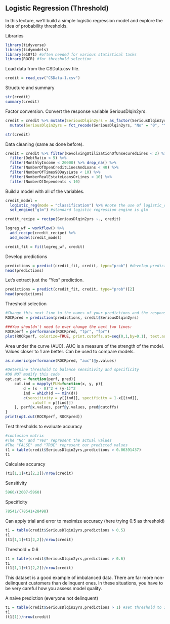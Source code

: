 ## Logistic Regression (Threshold)

In this lecture, we'll build a simple logistic regression model and explore the idea of probability thresholds.  

Libraries  
```r
library(tidyverse)
library(tidymodels)
library(e1071) #often needed for various statistical tasks
library(ROCR) #for threshold selection
```

Load data from the CSData.csv file.  
```r
credit = read_csv("CSData-1.csv")
```

Structure and summary
```R
str(credit)
summary(credit)
```

Factor conversion. Convert the response variable SeriousDlqin2yrs.
```r
credit = credit %>% mutate(SeriousDlqin2yrs = as_factor(SeriousDlqin2yrs)) %>% 
  mutate(SeriousDlqin2yrs = fct_recode(SeriousDlqin2yrs, "No" = "0", "Yes" = "1" )) 

str(credit)
```

Data cleaning (same as done before).  
```r
credit = credit %>% filter(RevolvingUtilizationOfUnsecuredLines < 2) %>%
  filter(DebtRatio < 5) %>% 
  filter(MonthlyIncome < 20000) %>% drop_na() %>% 
  filter(NumberOfOpenCreditLinesAndLoans < 40) %>%
  filter(NumberOfTimes90DaysLate < 10) %>% 
  filter(NumberRealEstateLoansOrLines < 10) %>% 
  filter(NumberOfDependents < 10)
```

Build a model with all of the variables.   
```r
credit_model = 
  logistic_reg(mode = "classification") %>% #note the use of logistic_reg and mode = "classification"
  set_engine("glm") #standard logistic regression engine is glm

credit_recipe = recipe(SeriousDlqin2yrs ~., credit)

logreg_wf = workflow() %>%
  add_recipe(credit_recipe) %>% 
  add_model(credit_model)

credit_fit = fit(logreg_wf, credit)
```

Develop predictions  
```r
predictions = predict(credit_fit, credit, type="prob") #develop predicted probabilities
head(predictions)
```
Let's extract just the "Yes" prediction.  
```r
predictions = predict(credit_fit, credit, type="prob")[2]
head(predictions)
```

Threshold selection  
```r
#Change this next line to the names of your predictions and the response variable in the training data frame
ROCRpred = prediction(predictions, credit$SeriousDlqin2yrs) 

###You shouldn't need to ever change the next two lines:
ROCRperf = performance(ROCRpred, "tpr", "fpr")
plot(ROCRperf, colorize=TRUE, print.cutoffs.at=seq(0,1,by=0.1), text.adj=c(-0.2,1.7))
```
Area under the curve (AUC). AUC is a measure of the strength of the model. Values closer to 1 are better. Can be used to compare models.  
```r
as.numeric(performance(ROCRpred, "auc")@y.values)
```

```r
#Determine threshold to balance sensitivity and specificity
#DO NOT modify this code
opt.cut = function(perf, pred){
    cut.ind = mapply(FUN=function(x, y, p){
        d = (x - 0)^2 + (y-1)^2
        ind = which(d == min(d))
        c(sensitivity = y[[ind]], specificity = 1-x[[ind]], 
            cutoff = p[[ind]])
    }, perf@x.values, perf@y.values, pred@cutoffs)
}
print(opt.cut(ROCRperf, ROCRpred))
```

Test thresholds to evaluate accuracy  
```r
#confusion matrix
#The "No" and "Yes" represent the actual values
#The "FALSE" and "TRUE" represent our predicted values
t1 = table(credit$SeriousDlqin2yrs,predictions > 0.06391437)
t1
```

Calculate accuracy  
```r
(t1[1,1]+t1[2,2])/nrow(credit)
```
Sensitivity
```r
5960/(2007+5960)
```

Specificity
```r
78541/(78541+28498)
```

Can apply trial and error to maximize accuracy (here trying 0.5 as threshold)
```r
t1 = table(credit$SeriousDlqin2yrs,predictions > 0.5)
t1
(t1[1,1]+t1[2,2])/nrow(credit)
```

Threshold = 0.6  
```r
t1 = table(credit$SeriousDlqin2yrs,predictions > 0.6)
t1
(t1[1,1]+t1[2,2])/nrow(credit)
```

This dataset is a good example of imbalanced data. There are far more non-delinquent customers than delinquent ones. In these situations, you have to be very careful how you assess model quality.  

A naive prediction (everyone not delinquent)
```r
t1 = table(credit$SeriousDlqin2yrs,predictions > 1) #set threshold to 1 so all are classified as not delinquent
t1
(t1[1])/nrow(credit)
```




